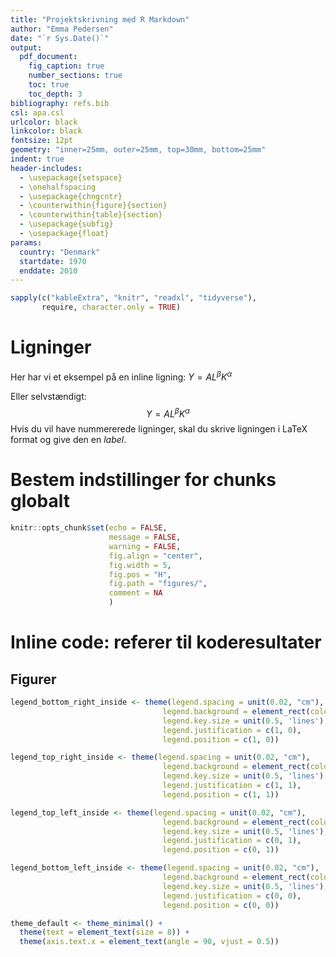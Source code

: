 ```yaml
---
title: "Projektskrivning med R Markdown"
author: "Emma Pedersen"
date: "`r Sys.Date()`"
output: 
  pdf_document:
    fig_caption: true
    number_sections: true
    toc: true
    toc_depth: 3
bibliography: refs.bib
csl: apa.csl
urlcolor: black
linkcolor: black
fontsize: 12pt
geometry: "inner=25mm, outer=25mm, top=30mm, bottom=25mm"
indent: true
header-includes:
  - \usepackage{setspace}
  - \onehalfspacing
  - \usepackage{chngcntr}
  - \counterwithin{figure}{section}
  - \counterwithin{table}{section}
  - \usepackage{subfig}
  - \usepackage{float}
params:
  country: "Denmark"
  startdate: 1970
  enddate: 2010
---
```


```r

sapply(c("kableExtra", "knitr", "readxl", "tidyverse"), 
       require, character.only = TRUE)

```

\newpage


# Ligninger

Her har vi et eksempel på en inline ligning: $Y=AL^\beta K^\alpha$ 

Eller selvstændigt:
$$Y=AL^\beta K^\alpha$$
Hvis du vil have nummererede ligninger, skal du skrive ligningen i LaTeX format og give den en 
*label*.

\begin{equation}\label{y}
Y=AL^\beta K^\alpha
\end{equation}


# Bestem indstillinger for chunks globalt
```r
knitr::opts_chunk$set(echo = FALSE,
                      message = FALSE,
                      warning = FALSE,
                      fig.align = "center",
                      fig.width = 5,
                      fig.pos = "H",
                      fig.path = "figures/",
                      comment = NA
                      )
```


# Inline code: referer til koderesultater

## Figurer
```r
legend_bottom_right_inside <- theme(legend.spacing = unit(0.02, "cm"),
                                  legend.background = element_rect(colour = "white", size = 0.1),
                                  legend.key.size = unit(0.5, 'lines'),
                                  legend.justification = c(1, 0), 
                                  legend.position = c(1, 0))

legend_top_right_inside <- theme(legend.spacing = unit(0.02, "cm"),
                                  legend.background = element_rect(colour = "white", size = 0.1),
                                  legend.key.size = unit(0.5, 'lines'),
                                  legend.justification = c(1, 1), 
                                  legend.position = c(1, 1))

legend_top_left_inside <- theme(legend.spacing = unit(0.02, "cm"),
                                  legend.background = element_rect(colour = "white", size = 0.1),
                                  legend.key.size = unit(0.5, 'lines'),
                                  legend.justification = c(0, 1), 
                                  legend.position = c(0, 1))

legend_bottom_left_inside <- theme(legend.spacing = unit(0.02, "cm"),
                                  legend.background = element_rect(colour = "white", size = 0.1),
                                  legend.key.size = unit(0.5, 'lines'),
                                  legend.justification = c(0, 0), 
                                  legend.position = c(0, 0))

theme_default <- theme_minimal() +
  theme(text = element_text(size = 8)) +
  theme(axis.text.x = element_text(angle = 90, vjust = 0.5))
```
